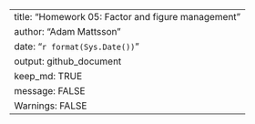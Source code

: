 ---  
title: "Homework 05: Factor and figure management"  
author: "Adam Mattsson"  
date: "`r format(Sys.Date())`"
output: github_document
keep_md: TRUE
message: FALSE
Warnings: FALSE
---